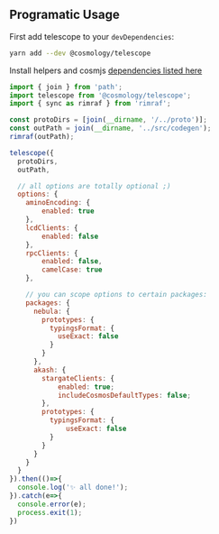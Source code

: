 ## Programatic Usage

First add telescope to your `devDependencies`:

```sh
yarn add --dev @cosmology/telescope
```

Install helpers and cosmjs [dependencies listed here](#dependencies)

```js
import { join } from 'path';
import telescope from '@cosmology/telescope';
import { sync as rimraf } from 'rimraf';

const protoDirs = [join(__dirname, '/../proto')];
const outPath = join(__dirname, '../src/codegen');
rimraf(outPath);

telescope({
  protoDirs,
  outPath,

  // all options are totally optional ;)
  options: {
    aminoEncoding: {
        enabled: true
    },
    lcdClients: {
        enabled: false
    },
    rpcClients: {
        enabled: false,
        camelCase: true
    },

    // you can scope options to certain packages:
    packages: {
      nebula: {
        prototypes: {
          typingsFormat: {
            useExact: false
          }
        }
      },
      akash: {
        stargateClients: {
            enabled: true;
            includeCosmosDefaultTypes: false;
        },
        prototypes: {
          typingsFormat: {
              useExact: false
          }
        }
      }
    }
  }
}).then(()=>{
  console.log('✨ all done!');
}).catch(e=>{
  console.error(e);
  process.exit(1);
})
```
